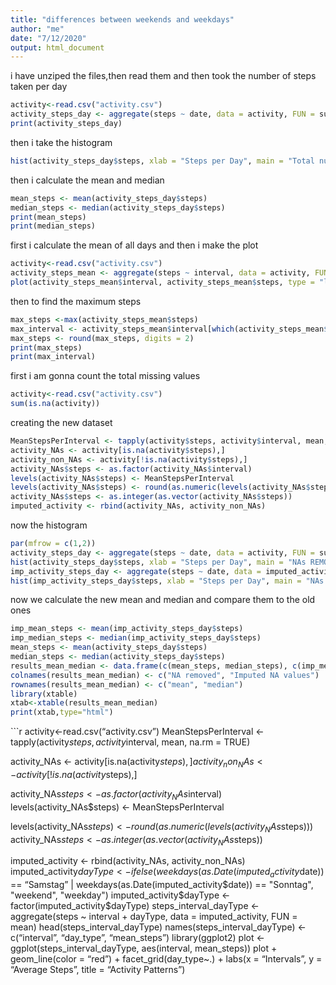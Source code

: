 ```yaml
---
title: "differences between weekends and weekdays"
author: "me"
date: "7/12/2020"
output: html_document
---
```

i have unziped the files,then read them and then took the number of steps taken per day
```r
activity<-read.csv("activity.csv")
activity_steps_day <- aggregate(steps ~ date, data = activity, FUN = sum, na.rm = TRUE)
print(activity_steps_day)
``` 
then i take the histogram
```r
hist(activity_steps_day$steps, xlab = "Steps per Day", main = "Total number of steps taken per day", col = "red")
```
then i calculate the mean and median
```r
mean_steps <- mean(activity_steps_day$steps)
median_steps <- median(activity_steps_day$steps)
print(mean_steps)
print(median_steps)
```
first i calculate the mean of all days and then i make the plot
```r
activity<-read.csv("activity.csv")
activity_steps_mean <- aggregate(steps ~ interval, data = activity, FUN = mean, na.rm = TRUE)
plot(activity_steps_mean$interval, activity_steps_mean$steps, type = "l", col = "tan3", xlab = "Intervals", ylab = "Total steps per interval", main = "Number of steps per interval (averaged) (NA removed)")
```
then to find the maximum steps
```r
max_steps <-max(activity_steps_mean$steps)
max_interval <- activity_steps_mean$interval[which(activity_steps_mean$steps == max_steps)]
max_steps <- round(max_steps, digits = 2)
print(max_steps)
print(max_interval)
```
first i am gonna count the total missing values
```r
activity<-read.csv("activity.csv")
sum(is.na(activity))
```

creating the new dataset
```r
MeanStepsPerInterval <- tapply(activity$steps, activity$interval, mean, na.rm = TRUE)
activity_NAs <- activity[is.na(activity$steps),]
activity_non_NAs <- activity[!is.na(activity$steps),]
activity_NAs$steps <- as.factor(activity_NAs$interval)
levels(activity_NAs$steps) <- MeanStepsPerInterval
levels(activity_NAs$steps) <- round(as.numeric(levels(activity_NAs$steps)))
activity_NAs$steps <- as.integer(as.vector(activity_NAs$steps))
imputed_activity <- rbind(activity_NAs, activity_non_NAs)
```
now the histogram
```r
par(mfrow = c(1,2))
activity_steps_day <- aggregate(steps ~ date, data = activity, FUN = sum, na.rm = TRUE)
hist(activity_steps_day$steps, xlab = "Steps per Day", main = "NAs REMOVED - Total steps/day", col = "green")
imp_activity_steps_day <- aggregate(steps ~ date, data = imputed_activity, FUN = sum, na.rm = TRUE)
hist(imp_activity_steps_day$steps, xlab = "Steps per Day", main = "NAs IMPUTED - Total steps/day", col = "red")
```
now we calculate the new mean and median and compare them to the old ones
```r
imp_mean_steps <- mean(imp_activity_steps_day$steps)
imp_median_steps <- median(imp_activity_steps_day$steps)
mean_steps <- mean(activity_steps_day$steps)
median_steps <- median(activity_steps_day$steps)
results_mean_median <- data.frame(c(mean_steps, median_steps), c(imp_mean_steps, imp_median_steps))
colnames(results_mean_median) <- c("NA removed", "Imputed NA values")
rownames(results_mean_median) <- c("mean", "median")
library(xtable)
xtab<-xtable(results_mean_median)
print(xtab,type="html")
```

```r
activity<-read.csv("activity.csv")
MeanStepsPerInterval <- tapply(activity$steps, activity$interval, mean, na.rm = TRUE)

activity_NAs <- activity[is.na(activity$steps),]
activity_non_NAs <- activity[!is.na(activity$steps),]

activity_NAs$steps <- as.factor(activity_NAs$interval)
levels(activity_NAs$steps) <- MeanStepsPerInterval

levels(activity_NAs$steps) <- round(as.numeric(levels(activity_NAs$steps)))
activity_NAs$steps <- as.integer(as.vector(activity_NAs$steps))

imputed_activity <- rbind(activity_NAs, activity_non_NAs)
imputed_activity$dayType <- ifelse(weekdays(as.Date(imputed_activity$date)) == "Samstag" | weekdays(as.Date(imputed_activity$date)) == "Sonntag", "weekend", "weekday")
imputed_activity$dayType <- factor(imputed_activity$dayType)
steps_interval_dayType <- aggregate(steps ~ interval + dayType, data = imputed_activity, FUN = mean)
head(steps_interval_dayType)
names(steps_interval_dayType) <- c("interval", "day_type", "mean_steps")
library(ggplot2)
plot <- ggplot(steps_interval_dayType, aes(interval, mean_steps))
plot + geom_line(color = "red") + facet_grid(day_type~.) + labs(x = "Intervals", y = "Average Steps", title = "Activity Patterns")